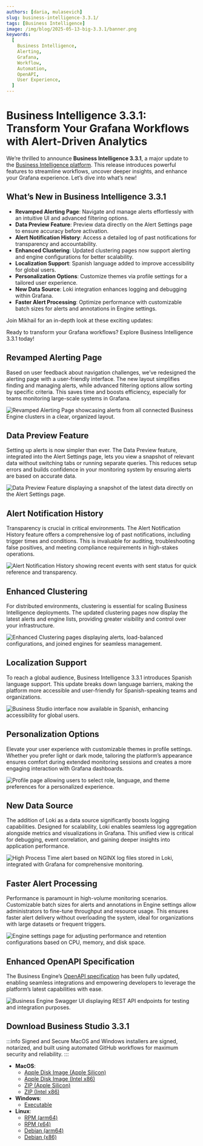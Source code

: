 ```yaml
---
authors: [daria, mulasevich]
slug: business-intelligence-3.3.1/
tags: [Business Intelligence]
image: /img/blog/2025-05-13-big-3.3.1/banner.png
keywords:
  [
    Business Intelligence,
    Alerting,
    Grafana,
    Workflow,
    Automation,
    OpenAPI,
    User Experience,
  ]
---
```



# Business Intelligence 3.3.1: Transform Your Grafana Workflows with Alert-Driven Analytics

We’re thrilled to announce **Business Intelligence 3.3.1**, a major update to the [Business Intelligence platform](/big/). This release introduces powerful features to streamline workflows, uncover deeper insights, and enhance your Grafana experience. Let’s dive into what’s new!

## What’s New in Business Intelligence 3.3.1

- **Revamped Alerting Page**: Navigate and manage alerts effortlessly with an intuitive UI and advanced filtering options.
- **Data Preview Feature**: Preview data directly on the Alert Settings page to ensure accuracy before activation.
- **Alert Notification History**: Access a detailed log of past notifications for transparency and accountability.
- **Enhanced Clustering**: Updated clustering pages now support alerting and engine configurations for better scalability.
- **Localization Support**: Spanish language added to improve accessibility for global users.
- **Personalization Options**: Customize themes via profile settings for a tailored user experience.
- **New Data Source**: Loki integration enhances logging and debugging within Grafana.
- **Faster Alert Processing**: Optimize performance with customizable batch sizes for alerts and annotations in Engine settings.

Join Mikhail for an in-depth look at these exciting updates:

<Youtube
  id="QLcjFLYxT8U"
  title="Business Intelligence 3.3.1: Elevate Your Grafana Workflows"
/>

Ready to transform your Grafana workflows? Explore Business Intelligence 3.3.1 today!

## Revamped Alerting Page

Based on user feedback about navigation challenges, we’ve redesigned the alerting page with a user-friendly interface. The new layout simplifies finding and managing alerts, while advanced filtering options allow sorting by specific criteria. This saves time and boosts efficiency, especially for teams monitoring large-scale systems in Grafana.

<Image
  title="Revamped Alerting Page showcasing alerts from all connected Business Engine clusters in a clear, organized layout."
  src="/img/blog/2025-05-13-big-3.3.1/alerting.png"
/>

## Data Preview Feature

Setting up alerts is now simpler than ever. The Data Preview feature, integrated into the Alert Settings page, lets you view a snapshot of relevant data without switching tabs or running separate queries. This reduces setup errors and builds confidence in your monitoring system by ensuring alerts are based on accurate data.

<Image
  title="Data Preview Feature displaying a snapshot of the latest data directly on the Alert Settings page."
  src="/img/blog/2025-05-13-big-3.3.1/preview.png"
/>

## Alert Notification History

Transparency is crucial in critical environments. The Alert Notification History feature offers a comprehensive log of past notifications, including trigger times and conditions. This is invaluable for auditing, troubleshooting false positives, and meeting compliance requirements in high-stakes operations.

<Image
  title="Alert Notification History showing recent events with sent status for quick reference and transparency."
  src="/img/blog/2025-05-13-big-3.3.1/history.png"
/>

## Enhanced Clustering

For distributed environments, clustering is essential for scaling Business Intelligence deployments. The updated clustering pages now display the latest alerts and engine lists, providing greater visibility and control over your infrastructure.

<Image
  title="Enhanced Clustering pages displaying alerts, load-balanced configurations, and joined engines for seamless management."
  src="/img/blog/2025-05-13-big-3.3.1/clustering.png"
/>

## Localization Support

To reach a global audience, Business Intelligence 3.3.1 introduces Spanish language support. This update breaks down language barriers, making the platform more accessible and user-friendly for Spanish-speaking teams and organizations.

<Image
  title="Business Studio interface now available in Spanish, enhancing accessibility for global users."
  src="/img/blog/2025-05-13-big-3.3.1/spanish.png"
/>

## Personalization Options

Elevate your user experience with customizable themes in profile settings. Whether you prefer light or dark mode, tailoring the platform’s appearance ensures comfort during extended monitoring sessions and creates a more engaging interaction with Grafana dashboards.

<Image
  title="Profile page allowing users to select role, language, and theme preferences for a personalized experience."
  src="/img/blog/2025-05-13-big-3.3.1/profile.png"
/>

## New Data Source

The addition of Loki as a data source significantly boosts logging capabilities. Designed for scalability, Loki enables seamless log aggregation alongside metrics and visualizations in Grafana. This unified view is critical for debugging, event correlation, and gaining deeper insights into application performance.

<Image
  title="High Process Time alert based on NGINX log files stored in Loki, integrated with Grafana for comprehensive monitoring."
  src="/img/blog/2025-05-13-big-3.3.1/website-alert.png"
/>

## Faster Alert Processing

Performance is paramount in high-volume monitoring scenarios. Customizable batch sizes for alerts and annotations in Engine settings allow administrators to fine-tune throughput and resource usage. This ensures faster alert delivery without overloading the system, ideal for organizations with large datasets or frequent triggers.

<Image
  title="Engine settings page for adjusting performance and retention configurations based on CPU, memory, and disk space."
  src="/img/blog/2025-05-13-big-3.3.1/processing-configuration.png"
/>

## Enhanced OpenAPI Specification

The Business Engine’s [OpenAPI specification](/big/api/) has been fully updated, enabling seamless integrations and empowering developers to leverage the platform’s latest capabilities with ease.

<Image
  title="Business Engine Swagger UI displaying REST API endpoints for testing and integration purposes."
  src="/img/blog/2025-05-13-big-3.3.1/swagger.png"
/>

## Download Business Studio 3.3.1

:::info Signed and Secure
MacOS and Windows installers are signed, notarized, and built using automated GitHub workflows for maximum security and reliability.
:::

- **MacOS**:
  - [Apple Disk Image (Apple Silicon)](https://github.com/VolkovLabs/business-intelligence/releases/download/v3.3.1/Business.Studio-3.3.1-arm64.dmg)
  - [Apple Disk Image (Intel x86)](https://github.com/VolkovLabs/business-intelligence/releases/download/v3.3.1/Business.Studio-3.3.1-x64.dmg)
  - [ZIP (Apple Silicon)](https://github.com/VolkovLabs/business-intelligence/releases/download/v3.3.1/Business.Studio-darwin-arm64-3.3.1.zip)
  - [ZIP (Intel x86)](https://github.com/VolkovLabs/business-intelligence/releases/download/v3.3.1/Business.Studio-darwin-x64-3.3.1.zip)
- **Windows**:
  - [Executable](https://github.com/VolkovLabs/business-intelligence/releases/download/v3.3.1/Business.Studio-3.3.1.Setup.exe)
- **Linux**:
  - [RPM (arm64)](https://github.com/VolkovLabs/business-intelligence/releases/download/v3.3.1/business-studio-3.3.1-1.arm64.rpm)
  - [RPM (x64)](https://github.com/VolkovLabs/business-intelligence/releases/download/v3.3.1/business-studio-3.3.1-1.x86_64.rpm)
  - [Debian (arm64)](https://github.com/VolkovLabs/business-intelligence/releases/download/v3.3.1/business-studio_3.3.1_arm64.deb)
  - [Debian (x86)](https://github.com/VolkovLabs/business-intelligence/releases/download/v3.3.1/business-studio_3.3.1_amd64.deb)

<GettingStarted />

<Feedback />
